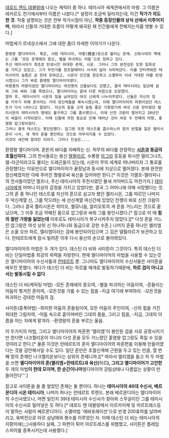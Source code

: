 [[데로드 앤드 데블랑]]에 나오는 캐릭터 중 하나. 테미시아 세계관에서의 마왕.
그 이름은 레카르도 전기에서부터 이름은 나왔다.[* 설정이 조금씩 달라지는데, 이건 '''작가가 의도한 것'''. 작중 설명되는 것은 전부 작가시점이 아닌, '''작중 등장인물의 상식 선에서 이루어지며''', 따라서 신들의 거대한 흐름이 어떻게 왜곡된 채 인간들에게 전해지는지를 엿볼 수 있다.]

마법세기 르네상스에서 그에 대한 좀더 자세한 이야기가 나온다.

 환영왕 엘디마이어. 혹은, 샤텐 테미시아, 마황(魔皇)등으로 불리는 존재. 신화시대의 책에는 그를 '모든 존재에의 증오, 별을 파괴하는 어둠'으로 칭하고 있다.
 주신 테미시아가 최초로 탄생시킨 위대한 존재, 시온. 그러나 그의 완전성은 또한 일회성을 가지고 있었고, 그가 무언가를 창조할때마다 서서히 닳아 사라져갔다. 이를 안타까워한 테미시아의 슬픔은 곧 한데 모여갔고, 시온이 인간을 창조하고 소멸하자 이내 거대한 마를 탄생시켰으니 그가 바로 환영왕 엘디마이어였다.
 마왕중의 마왕이었던 엘디마이어는 여섯명의 신들보다도 강했고, 결국 테미시아는 일년에 걸쳐 그와 싸워 그를 죽였으나, 엘디마이어는 끝내 다른 차원으로 도망쳤다. 
 얼마 후, 테미시아가 시온의 일을 남아있던 여섯 신에게 나누어주었다. 신들은 자신의 힘을 키우기 위해 혼이라는 거대 정신체들을 복속시켰는데, 이때 엘디마이어의 파편이었던 데스트가 다시 나타나고 말았다. 자신의 힘을 크게 늘릴 좋은 기회였기에 여섯 신중 맏이였던 켈리시온이 테미시아의 명에도 불구하고 그를 흡수했으나, 이에 신전 크람이 벌어지고 20년간의 싸움이 시작되었다. 이때 신들에 의한 동요로 인해 태어난 것이 바로 두 번째의 마왕, 홍염왕 압그랑이었다.
 그러나 결국 데스트는 봉인당했다. 압그랑 또한 데스트를 흡수하느라 힘의 반절을 잃은 켈리시온이 나서, 세 개의 혼을 봉인하는 것으로 마무리지을 수 있었다.
 이것이 세간에 알려진 이야기. 그러나 진실은....

환영왕 엘디마이어. 혼돈의 바다를 지배하는 신. 허무의 바다를 관장하는 '''[[시온]]과 동급의 초월신이다.'''
그의 천사들로는 용신 [[델필라르]], 수룡왕 [[아그라]] 등등을 위시한 델라그나즈, 델-라군이라고도 불리는 드래곤들이 있는데, 시온이 무의 세계로 떠나버리자 그 통로를 관장했다는 이유만으로 엘디마이어가 끝장남과 동시에 지상으로 떨어졌다. 본래 완전한 정신체였지만 이때 주어진 형벌로써 육신을 입어야만 한다.[* 이것은 가엘프-엘라피나의 천사들이었던 엘프나, 주신 테미시아의 주천사였던 불새 카이버드도 마찬가지.]
[[테미시아]]에게 어머니 이상의 감정을 가지고 있었다만, 결국 그 어머니에 의해 사망했다는 것.
그의 혼 중 하나인 데스트를 자신의 혼으로 삼고자 했던 켈리시온, 그를 따르던 나머지 두 악신계열 신, 그를 막으려는 세 선신계열 여신간에 있었던 전쟁이 바로 신전 크람이다. 그러나 결국 켈리시온은 피미오, 켈모니움, 알리오토의 세 혼을 거느리는 것으로 끝났으며, 그 이후 조금 약해진 몸으로 압그랑과 싸워 그를 봉인시켰다.[* 참고로 이 때 '''힘의 절반 가량을 잃었는데''' 이후로도 테미시아가 복구시켜주지 않았다.][* 다섯 혼을 거느린 압그랑은 여섯 상위 신 하나하나와 동급으로 강한 수준.]
나머지 혼중 하나인 엘리엠은 소울 오브 하르, 엘리엠이라는 검에 봉인되어있으며 그 검은 델필라르가 보관하고 있다. 란테르트에게 잠시 빌려준 이후 다시 용신의 손으로 돌아와있다.

엘디마이어의 마법은 두 개가 있다. 데스틴 더 비와 샤이튼이 그것이다. 특히 데스틴 더 비는 단일마법중 최강의 위력을 자랑한다. 현재 엘디마이어의 마법을 사용할 수 있는것은 엘디마이어의 수신사들과 [[란테르트]] 뿐. 그나마도 엘디마이어의 수신사들은 샤이튼을 배우진 못했다. 게다가 데스틴 더 비는 하르를 매개로 발동하기때문에, '''하르 검이 아니고서는 발동시킬 수 없다'''.

데스틴 더 비(케릭팅 마법)
-모든 존재에의 증오여,
-별을 파괴하는 어둠이여,
-흔들리는 어둠의 찢겨진 혼이여,
-모든것을 가를 수 있는 힘을
-지금 여기에 부여하라.
-모든것을 파괴하는 강대한 어둠의 검.

샤이튼(증폭마법)
-희미한 어둠의 흔들림이여, 모든 어둠의 주인이여,
-신의 힘을 가진 위대한 그림자여,
-어둠 속으로 흩어져버린 그대의 몸을, 그리고 힘을,
-지금, 그대의 이름을 아는 자에게 맡겨라.
-환영왕의 혼을 부르는 울음.

이 두가지의 마법, 그리고 엘디마이어의 파혼편 '엘리엠'이 봉인된 검을 서로 공명시키기만 한다면 나크젤리온이 아니라 다섯 혼을 모두 거느렸던 홍염왕 압그랑도 죽일 수 있을 것이라고 한다.[* 물론 이것은 란테르트의 혼이 엘디마이어의 파혼편을 이용해 만들어졌다는 것을 감안해서일 수도 있다. 일단 혼만은 초월신계에 근원을 두고 있는 만큼, 열 번째 땅의 존재인 나크젤리온보다는 상위의 존재니까.][* 따라서 엘리엠을 들고 저 두 마법을 쓰면 '''엘디마이어의 혼(엘리엠+란테르트)과 육신('''하르'''), 그리고 엘디마이어가 고안한 '''두 개의 마법'''이 한데 모이며, 한 순간이나마 '''엘디마이어 강림상태나 다름없는 상황이 만들어진다'''.]

참고로 샤이튼을 쓸 줄 알았던 존재는 둘 뿐이다. 하나는 '''테미시아의 40대 수신사, 베르몬디아 시온 테미시아''', 나머지 하나는 란테르트 루렌드. 본래 베르몬디아는 엘디마이어의 수신사였으나, 어쩐 일인지 39대 테미시아 수신사가 찾아와 스무살이던 그를 테미시아의 수신사로 밀어넣은 듯 하다.[* 데로드 앤 데블랑에서 아르카이제 및 아르트레스등이 말하는 사람이 베르몬디아다. 소멸마법 '에바포레이션'으로 반경 200휴하를 날려버리고, 육박전으로 아르 삼남매와 평수를 이루었던 자. 이때 데스틴 더 비는 테미시아의 지팡이에(;;;)사용하다 실패, 그 파편이 튀어 아르트레스를 위협했고, 샤이튼은 플레임 스피어를 증폭시키는데 사용했다.]
